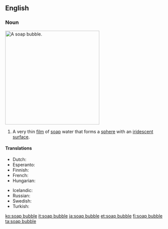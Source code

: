 ==English==

===Noun===
[[Image:Bubble brokenchopstick.jpg|300px|thumb|right|A soap bubble.]]
{{en-noun|sg=[[soap]] [[bubble]]}}

# A very thin [[film]] of [[soap]] water that forms a [[sphere]] with an [[iridescent]] [[surface]].

====Translations====
{{trans-top|a very thin film of soap water that forms a sphere}}
* Dutch: {{t+|nl|zeepbel|c}}
* Esperanto: {{t-|eo|sapveziko|xs=Esperanto}}
* Finnish: {{t-|fi|saippuakupla}}
* French: {{t+|fr|bulle de savon}}
* Hungarian: {{t+|hu|szappanbuborék}}
{{trans-mid}}
* Icelandic: {{t+|is|sápukúla|f}}
* Russian: {{t+|ru|мыльный пузырь|m|tr=mýl'nyj puzýr'}}
* Swedish: {{t-|sv|såpbubbla|c}}
* Turkish: {{t|tr|sabun köpüğü}}
{{trans-bottom}}

[[ko:soap bubble]]
[[it:soap bubble]]
[[ja:soap bubble]]
[[et:soap bubble]]
[[fi:soap bubble]]
[[ta:soap bubble]]